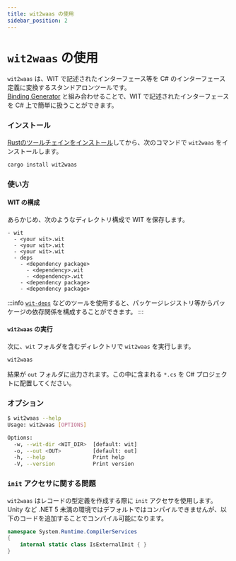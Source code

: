 ```yaml
---
title: wit2waas の使用
sidebar_position: 2
---
```


# `wit2waas` の使用

`wit2waas` は、WIT で記述されたインターフェース等を C# のインターフェース定義に変換するスタンドアロンツールです。  
[Binding Generator](./binding-generator/) と組み合わせることで、WIT で記述されたインターフェースを C# 上で簡単に扱うことができます。

### インストール

[Rustのツールチェインをインストール](https://www.rust-lang.org/ja/tools/install)してから、次のコマンドで `wit2waas` をインストールします。

```sh
cargo install wit2waas
```

### 使い方

#### WIT の構成

あらかじめ、次のようなディレクトリ構成で WIT を保存します。

```
- wit
  - <your wit>.wit
  - <your wit>.wit
  - <your wit>.wit
  - deps
    - <dependency package>
      - <dependency>.wit
      - <dependency>.wit
    - <dependency package>
    - <dependency package>
```

:::info
[`wit-deps`](https://github.com/bytecodealliance/wit-deps) などのツールを使用すると、パッケージレジストリ等からパッケージの依存関係を構成することができます。
:::

#### `wit2waas` の実行

次に、`wit` フォルダを含むディレクトリで `wit2waas` を実行します。

```sh
wit2waas
```

結果が `out` フォルダに出力されます。この中に含まれる `*.cs` を C# プロジェクトに配置してください。

### オプション

```sh
$ wit2waas --help
Usage: wit2waas [OPTIONS]

Options:
  -w, --wit-dir <WIT_DIR>  [default: wit]
  -o, --out <OUT>          [default: out]
  -h, --help               Print help
  -V, --version            Print version
```

### `init` アクセサに関する問題

`wit2waas` はレコードの型定義を作成する際に `init` アクセサを使用します。  
Unity など .NET 5 未満の環境ではデフォルトではコンパイルできませんが、以下のコードを追加することでコンパイル可能になります。

```csharp
namespace System.Runtime.CompilerServices
{
    internal static class IsExternalInit { }
}
```
